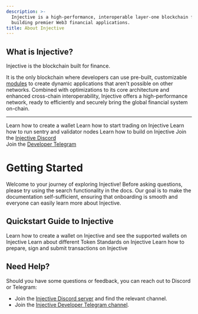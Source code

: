 ```yaml
---
description: >-
  Injective is a high-performance, interoperable layer-one blockchain for
  building premier Web3 financial applications.
title: About Injective
---
```


## What is Injective?

Injective is the blockchain built for finance.

It is the only blockchain where developers can use pre-built, customizable [modules](./developers-native/) to create dynamic applications that aren't possible on other networks. Combined with optimizations to its core architecture and enhanced cross-chain interoperability, Injective offers a high-performance network, ready to efficiently and securely bring the global financial system on-chain.

----

<Columns cols={2}>
  <Card
    title="Are you a User?"
    href="./defi/wallet/"
    arrow="true"
    cta="Click here"
    icon="panel-left-close"
    img="/img/start-hero.png">
    Learn how to create a wallet
  </Card>
  <Card
    title="Do you want to use DeFi?"
    href="./defi/"
    arrow="true"
    cta="Click here"
    icon="panel-left-close"
    img="/img/trader-hero.png">
    Learn how to start trading on Injective
  </Card>
  <Card
    title="Do you want to run infrastructure?"
    href="./infra/"
    arrow="true"
    cta="Click here"
    icon="panel-left-close"
    img="/img/validator-hero.png">
    Learn how to run sentry and validator nodes
  </Card>
  <Card
    title="Are you a developer?"
    href="./developers/"
    arrow="true"
    cta="Click here"
    icon="panel-left-close"
    img="/img/dev-hero.png">
    Learn how to build on Injective
  </Card>
  <Card
    title="Need Help?"
    href="./references#developer-support"
    arrow="true"
    cta="Click here"
    icon="panel-left-close"
    img="/img/explorer-hero.png">
    Join the <a href="https://discord.gg/injective">Injective Discord</a>
    <br />
    Join the <a href="https://t.me/+qorn-J06fzA0YTZl">Developer Telegram</a>
  </Card>
</Columns>

# Getting Started

Welcome to your journey of exploring Injective! Before asking questions, please try using the search functionality in the docs. Our goal is to make the documentation self-sufficient, ensuring that onboarding is smooth and everyone can easily learn more about Injective.

## Quickstart Guide to Injective


<Columns cols={3}>
  <Card
    title="Wallet"
    href="./defi/wallet/"
    arrow="true"
    cta="Click here"
    icon="panel-left-close"
    img="/img/wallet-hero-2.png">
    Learn how to create a wallet on Injective and see the supported wallets on Injective
  </Card>
  <Card
    title="Token Standards"
    href="./defi/tokens/"
    arrow="true"
    cta="Click here"
    icon="panel-left-close"
    img="/img/token-hero.png">
    Learn about different Token Standards on Injective
  </Card>
  <Card
    title="Transactions"
    href="./defi/transactions/"
    arrow="true"
    cta="Click here"
    icon="panel-left-close"
    img="/img/txs-hero.png">
    Learn how to prepare, sign and submit transactions on Injective
  </Card>
</Columns>

## Need Help?

Should you have some questions or feedback, you can reach out to Discord or Telegram:

* Join the [Injective Discord server](https://discord.gg/injective) and find the relevant channel.
* Join the [Injective Developer Telegram channel](https://t.me/+8Y_0HOFLhnRlZDU9).
